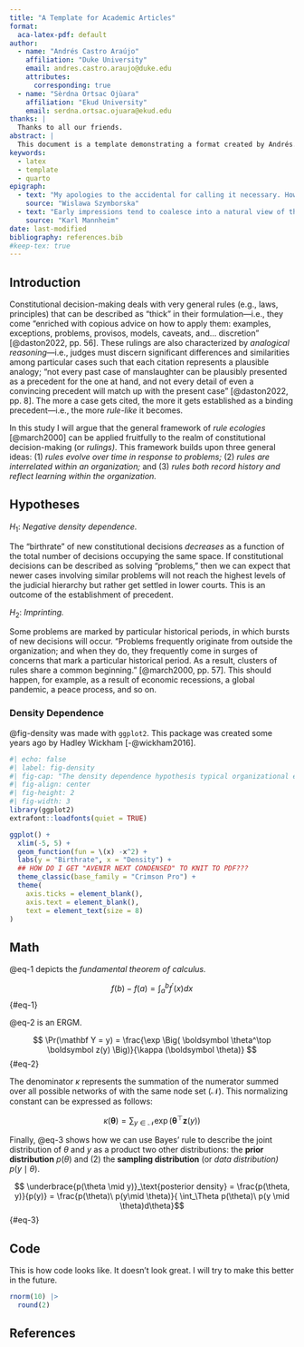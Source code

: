 ```yaml
---
title: "A Template for Academic Articles"
format:
  aca-latex-pdf: default
author: 
  - name: "Andrés Castro Araújo"
    affiliation: "Duke University"
    email: andres.castro.araujo@duke.edu
    attributes:
      corresponding: true
  - name: "Sèrdna Ortsac Ojùara"
    affiliation: "Ekud University"
    email: serdna.ortsac.ojuara@ekud.edu
thanks: |
  Thanks to all our friends.
abstract: |
  This document is a template demonstrating a format created by Andrés. Abstracts tend to be much longer by a lot. This is one last sentence.
keywords: 
  - latex
  - template
  - quarto
epigraph:
  - text: "My apologies to the accidental for calling it necessary. However, apologies to necessity if I happen to be wrong."
    source: "Wislawa Szymborska"
  - text: "Early impressions tend to coalesce into a natural view of the world. All later experiences then tend to receive their meaning from this original set, whether they appear as that set’s verification and fulfillment or as its negation and antithesis."
    source: "Karl Mannheim"
date: last-modified
bibliography: references.bib
#keep-tex: true
---
```


## Introduction

Constitutional decision-making deals with very general rules (e.g., laws, principles) that can be described as "thick" in their formulation---i.e., they come "enriched with copious advice on how to apply them: examples, exceptions, problems, provisos, models, caveats, and... discretion" [@daston2022, pp. 56]. These rulings are also characterized by *analogical reasoning---*i.e., judges must discern significant differences and similarities among particular cases such that each citation represents a plausible analogy; "not every past case of manslaughter can be plausibly presented as a precedent for the one at hand, and not every detail of even a convincing precedent will match up with the present case" [@daston2022, pp. 8]. The more a case gets cited, the more it gets established as a binding precedent---i.e., the more *rule-like* it becomes.

In this study I will argue that the general framework of *rule ecologies* [@march2000] can be applied fruitfully to the realm of constitutional decision-making (or *rulings)*. This framework builds upon three general ideas: (1) *rules evolve over time in response to problems;* (2) *rules are interrelated within an organization;* and (3) *rules both record history and reflect learning within the organization.*

## Hypotheses

$H_1:$ *Negative density dependence.*

The "birthrate" of new constitutional decisions *decreases* as a function of the total number of decisions occupying the same space. If constitutional decisions can be described as solving "problems," then we can expect that newer cases involving similar problems will not reach the highest levels of the judicial hierarchy but rather get settled in lower courts. This is an outcome of the establishment of precedent.

$H_2:$ *Imprinting.*

Some problems are marked by particular historical periods, in which bursts of new decisions will occur. "Problems frequently originate from outside the organization; and when they do, they frequently come in surges of concerns that mark a particular historical period. As a result, clusters of rules share a common beginning." [@march2000, pp. 57]. This should happen, for example, as a result of economic recessions, a global pandemic, a peace process, and so on.

### Density Dependence

@fig-density was made with `ggplot2`. This package was created some years ago by Hadley Wickham [-@wickham2016].

```r
#| echo: false
#| label: fig-density
#| fig-cap: "The density dependence hypothesis typical organizational ecology [e.g., @hannan1977]"
#| fig-align: center
#| fig-height: 2
#| fig-width: 3
library(ggplot2)
extrafont::loadfonts(quiet = TRUE)

ggplot() +
  xlim(-5, 5) +
  geom_function(fun = \(x) -x^2) +
  labs(y = "Birthrate", x = "Density") + 
  ## HOW DO I GET "AVENIR NEXT CONDENSED" TO KNIT TO PDF???
  theme_classic(base_family = "Crimson Pro") +
  theme(
    axis.ticks = element_blank(), 
    axis.text = element_blank(), 
    text = element_text(size = 8)
)
```

## Math

@eq-1 depicts the *fundamental theorem of calculus.*

$$
f(b) - f(a) = \int_a^b f^\prime (x) dx
$$ {#eq-1}

@eq-2 is an ERGM.

$$
\Pr(\mathbf Y = y)  = \frac{\exp \Big( 
\boldsymbol \theta^\top \boldsymbol z(y) \Big)}{\kappa (\boldsymbol \theta)} 
$$ {#eq-2}

The denominator $\kappa$ represents the summation of the numerator summed over all possible networks of with the same node set $(\mathcal N)$. This normalizing constant can be expressed as follows:

$$
\kappa(\boldsymbol \theta) = \sum_{y \in \mathcal N} \exp \Big(\boldsymbol \theta^\top \boldsymbol z(y) \Big)
$$

Finally, @eq-3 shows how we can use Bayes' rule to describe the joint distribution of $\theta$ and $y$ as a product two other distributions: the **prior distribution** $p(\theta)$ and (2) the **sampling distribution** (or *data distribution)* $p(y \mid \theta)$.

$$
\underbrace{p(\theta \mid y)}_\text{posterior density} = \frac{p(\theta, y)}{p(y)} = \frac{p(\theta)\ p(y\mid \theta)}{ \int_\Theta p(\theta)\ p(y \mid \theta)d\theta}$$ {#eq-3}

## Code

This is how code looks like. It doesn't look great. I will try to make this better in the future.

```r
rnorm(10) |> 
  round(2)
```

## References
